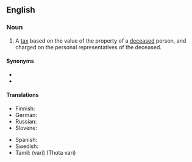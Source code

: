 ==English==
{{wikipedia}}

===Noun===
{{en-noun|es}}

# A [[tax]] based on the value of the property of a [[deceased]] person, and charged on the personal representatives of the deceased.

====Synonyms====
* {{l|en|death duty}}
* {{l|en|inheritance tax}}

====Translations====
{{trans-top|tax on the property of a deceased person}}
* Finnish: {{t+|fi|perintövero}}
* German: {{t+|de|Erbschaftsteuer|f}}
* Russian: {{t|ru|нало́г на насле́дство|m}}
* Slovene: {{t|sl|davek na nepremičnine|m}}
{{trans-mid}}
* Spanish: {{t|es|impuesto sucesorio}}
* Swedish: {{t+|sv|arvskatt|c}}
* Tamil: {{t+|ta|வரி}} (vari) (Thota vari)
{{trans-bottom}}